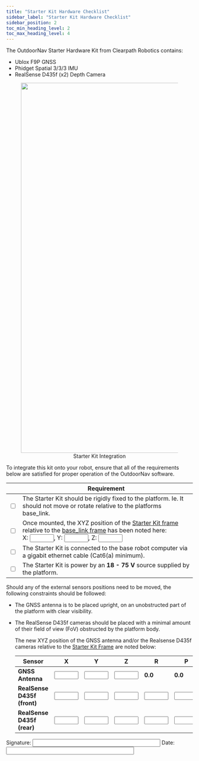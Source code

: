 ```yaml
---
title: "Starter Kit Hardware Checklist"
sidebar_label: "Starter Kit Hardware Checklist"
sidebar_position: 2
toc_min_heading_level: 2
toc_max_heading_level: 4
---
```


The OutdoorNav Starter Hardware Kit from Clearpath Robotics contains:

- Ublox F9P GNSS
- Phidget Spatial 3/3/3 IMU
- RealSense D435f (x2) Depth Camera

<center>
  <figure>
    <img
      src="/img/software_images/starter_kit_connectivity_diagram.png"
      width="1000"
    />
    <figcaption>Starter Kit Integration</figcaption>
  </figure>
</center>

To integrate this kit onto your robot, ensure that all of the requirements below are satisfied for proper operation of the OutdoorNav software.

|                          | Requirement                                                                                                                                                                                                                                                                                                                         |
| ------------------------ | ----------------------------------------------------------------------------------------------------------------------------------------------------------------------------------------------------------------------------------------------------------------------------------------------------------------------------------- |
| <input type="checkbox"/> | The Starter Kit should be rigidly fixed to the platform. Ie. It should not move or rotate relative to the platforms base_link. |
| <input type="checkbox"/> | Once mounted, the XYZ position of the [Starter Kit frame](hardware_integration_requirements.mdx#start-kit-frame) relative to the [base_link frame](hardware_integration_requirements.mdx#base-link-frame) has been noted here:<br/>X: <input type="text" size="5" />, Y: <input type="text" size="5" />, Z: <input type="text" size="5" /> |
| <input type="checkbox"/> | The Starter Kit is connected to the base robot computer via a gigabit ethernet cable (Cat6(a) minimum).                                                                                                                                                                                                                             |
| <input type="checkbox"/> | The Starter Kit is power by an **18 - 75 V** source supplied by the platform.                                                                                                                                                                                                                             |

Should any of the external sensors positions need to be moved, the following constraints should be followed:

- The GNSS antenna is to be placed upright, on an unobstructed part of the platform with clear visibility.
- The RealSense D435f cameras should be placed with a minimal amount of their field of view (FoV) obstructed by the platform body.

  The new XYZ position of the GNSS antenna and/or the Realsense D435f cameras relative to the [Starter Kit Frame](hardware_integration_requirements.mdx#starter-kit-frame) are noted below:

  | Sensor                  | X                              | Y                              | Z                              | R                              | P                              | Y                              |
  | ----------------------- | ------------------------------ | ------------------------------ | ------------------------------ | ------------------------------ | ------------------------------ | ------------------------------ |
  | **GNSS Antenna**            | <input type="text" size="5" /> | <input type="text" size="5" /> | <input type="text" size="5" /> | **0.0**                            | **0.0**                            | **0.0**                            |
  | **RealSense D435f (front)** | <input type="text" size="5" /> | <input type="text" size="5" /> | <input type="text" size="5" /> | <input type="text" size="5" /> | <input type="text" size="5" /> | <input type="text" size="5" /> |
  | **RealSense D435f (rear)**  | <input type="text" size="5" /> | <input type="text" size="5" /> | <input type="text" size="5" /> | <input type="text" size="5" /> | <input type="text" size="5" /> | <input type="text" size="5" /> |

Signature: <input type="text" size="40" /> Date: <input type="text" size="40" />
